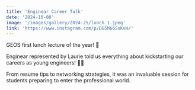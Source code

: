 ```yaml
---
title: 'Enginear Career Talk'
date: '2024-10-08'
image: '/images/gallery/2024-25/lunch_1.jpeg'
link: 'https://www.instagram.com/p/DG5M66SsKvH/'
---
```


GEOS first lunch lecture of the year! 🌟

Enginear represented by Laurie told us everything about kickstarting our careers as young engineers! 📐💼

From resume tips to networking strategies, it was an invaluable session for students preparing to enter the professional world.
